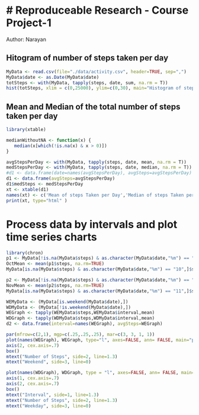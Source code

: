 # Reproduceable Research - Course Project-1
============================================
Author: Narayan

## Hitogram of number of steps taken per day

```{r echo=FALSE}
MyData <- read.csv(file="./data/activity.csv", header=TRUE, sep=",")
MyData$date <- as.Date(MyData$date)
totSteps <- with(MyData, tapply(steps, date, sum, na.rm = T)) 
hist(totSteps, xlim = c(0,25000), ylim=c(0,30), main="Histogram of steps taken each day", breaks=10, las=1, border="blue", col="gray")
```
## Mean and Median of the total number of steps taken per day

```{r showtable, results="asis", echo=FALSE}
library(xtable)

medianWithoutNA <- function(x) {
   median(x[which(!is.na(x) & x > 0)])
}

avgStepsPerDay <- with(MyData, tapply(steps, date, mean, na.rm = T))
medStepsPerDay <- with(MyData, tapply(steps, date, median, na.rm = T))
#d1 <- data.frame(date=names(avgStepsPerDay), avgSteps=avgStepsPerDay)
d1 <- data.frame(avgSteps=avgStepsPerDay)
d1$medSteps <- medStepsPerDay
xt <- xtable(d1)
names(xt) <- c('Mean of steps Taken per Day','Median of steps Taken per Day')
print(xt, type="html" )
```

# Process data by intervals and plot time series charts

```{r echo=FALSE}
library(chron)
p1 <- MyData[!is.na(MyData$steps) & as.character(MyData$date,"%m") == "10",]
OctMean <- mean(p1$steps, na.rm=TRUE)
MyData[is.na(MyData$steps) & as.character(MyData$date,"%m") == "10",]$steps = OctMean

p2 <- MyData[!is.na(MyData$steps) & as.character(MyData$date,"%m") == "11",]
NovMean <- mean(p2$steps, na.rm=TRUE)
MyData[is.na(MyData$steps) & as.character(MyData$date,"%m") == "11",]$steps = NovMean 

WEMyData <- (MyData[is.weekend(MyData$date),])
WDMyData <- (MyData[!is.weekend(MyData$date),])
WEGraph <- tapply(WEMyData$steps,WEMyData$interval,mean)
WDGraph <- tapply(WDMyData$steps,WDMyData$interval,mean)
d2 <- data.frame(interval=names(WEGraph), avgSteps=WEGraph)

par(mfrow=c(2,1), mgp=c(.25,.25,.25), mar=c(3, 3, 1, 1))
plot(names(WEGraph), WEGraph, type="l", axes=FALSE, ann= FALSE, main="par(mar=c(1, 2, 2, 1))")
axis(2, cex.axis=.7)
box()
mtext("Number of Steps", side=2, line=1.3)
mtext("Weekend", side=3, line=0)

plot(names(WDGraph), WDGraph, type = "l", axes=FALSE, ann= FALSE, main="par(mar=c(3, 2, 1, 1))")
axis(1, cex.axis=.7)
axis(2, cex.axis=.7)
box()
mtext("Interval", side=1, line=1.3)
mtext("Number of Steps", side=2, line=1.3)
mtext("Weekday", side=3, line=0)

```